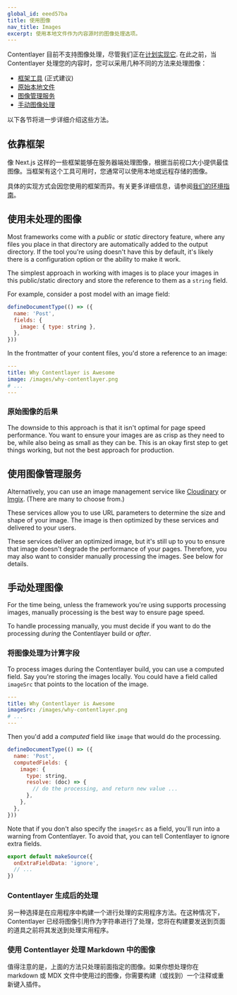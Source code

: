 ```yaml
---
global_id: eeed57ba
title: 使用图像
nav_title: Images
excerpt: 使用本地文件作为内容源时的图像处理选项。
---
```


Contentlayer 目前不支持图像处理，尽管我们正在[计划实现它](https://github.com/contentlayerdev/contentlayer/issues/11). 在此之前，当 Contentlayer 处理您的内容时，您可以采用几种不同的方法来处理图像：

- [框架工具](#lean-on-the-framework) (正式建议)
- [原始本地文件](#using-unprocessed-images)
- [图像管理服务](#using-an-image-management-services)
- [手动图像处理](#manually-processing-images)

以下各节将进一步详细介绍这些方法。

## 依靠框架

像 Next.js 这样的一些框架能够在服务器端处理图像，根据当前视口大小提供最佳图像。当框架有这个工具可用时，您通常可以使用本地或远程存储的图像。

具体的实现方式会因您使用的框架而异。有关更多详细信息，请参阅[我们的环境指南](/docs/environments)。

## 使用未处理的图像

Most frameworks come with a _public_ or _static_ directory feature, where any files you place in that directory are automatically added to the output directory. If the tool you're using doesn't have this by default, it's likely there is a configuration option or the ability to make it work.

The simplest approach in working with images is to place your images in this public/static directory and store the reference to them as a `string` field.

For example, consider a post model with an image field:

```js
defineDocumentType(() => ({
  name: 'Post',
  fields: {
    image: { type: string },
  },
}))
```

In the frontmatter of your content files, you'd store a reference to an image:

```yaml
---
title: Why Contentlayer is Awesome
image: /images/why-contentlayer.png
# ...
---
```

### 原始图像的后果

The downside to this approach is that it isn't optimal for page speed performance. You want to ensure your images are as crisp as they need to be, while also being as small as they can be. This is an okay first step to get things working, but not the best approach for production.

## 使用图像管理服务

Alternatively, you can use an image management service like [Cloudinary](https://cloudinary.com/) or [Imgix](https://imgix.com/). (There are many to choose from.)

These services allow you to use URL parameters to determine the size and shape of your image. The image is then optimized by these services and delivered to your users.

These services deliver an optimized image, but it's still up to you to ensure that image doesn't degrade the performance of your pages. Therefore, you may also want to consider manually processing the images. See below for details.

## 手动处理图像

For the time being, unless the framework you're using supports processing images, manually processing is the best way to ensure page speed.

To handle processing manually, you must decide if you want to do the processing _during_ the Contentlayer build or _after_.

### 将图像处理为计算字段

To process images during the Contentlayer build, you can use a computed field. Say you're storing the images locally. You could have a field called `imageSrc` that points to the location of the image.

```yaml
---
title: Why Contentlayer is Awesome
imageSrc: /images/why-contentlayer.png
# ...
---
```

Then you'd add a _computed_ field like `image` that would do the processing.

```js
defineDocumentType(() => ({
  name: 'Post',
  computedFields: {
    image: {
      type: string,
      resolve: (doc) => {
        // do the processing, and return new value ...
      },
    },
  },
}))
```

Note that if you don't also specify the `imageSrc` as a field, you'll run into a warning from Contentlayer. To avoid that, you can tell Contentlayer to ignore extra fields.

```js
export default makeSource({
  onExtraFieldData: 'ignore',
  // ...
})
```

### Contentlayer 生成后的处理

另一种选择是在应用程序中构建一个进行处理的实用程序方法。在这种情况下，Contentlayer 已经将图像引用作为字符串进行了处理，您将在构建要发送到页面的道具之前将其发送到处理实用程序。

### 使用 Contentlayer 处理 Markdown 中的图像

值得注意的是，上面的方法只处理前面指定的图像。如果你想处理你在 markdown 或 MDX 文件中使用过的图像，你需要构建（或找到）一个注释或重新键入插件。

